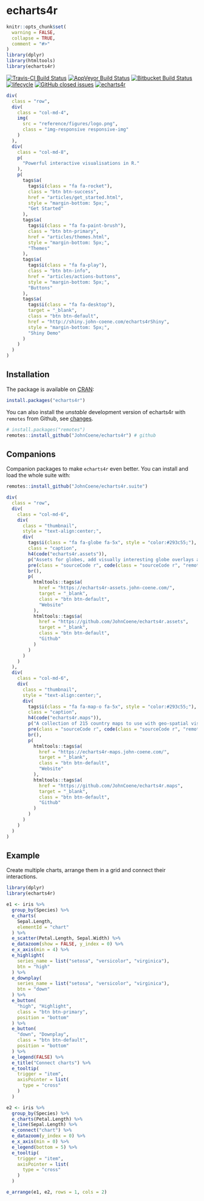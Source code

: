 # echarts4r

```r
knitr::opts_chunk$set(
  warning = FALSE,
  collapse = TRUE,
  comment = "#>"
)
library(dplyr)
library(htmltools)
library(echarts4r)
```

[![Travis-CI Build Status](https://travis-ci.org/JohnCoene/echarts4r.svg?branch=master)](https://travis-ci.org/JohnCoene/echarts4r) [![AppVeyor Build Status](https://ci.appveyor.com/api/projects/status/github/JohnCoene/echarts4r?branch=master&svg=true)](https://ci.appveyor.com/project/JohnCoene/echarts4r) [![Bitbucket Build Status](https://img.shields.io/bitbucket/pipelines/JohnCoene/echarts4r.svg)](https://bitbucket.org/JohnCoene/echarts4r) [![lifecycle](https://img.shields.io/badge/lifecycle-maturing-blue.svg)](https://www.tidyverse.org/lifecycle/#maturing) [![GitHub closed issues](https://img.shields.io/github/issues-closed/JohnCoene/echarts4r.svg)](https://github.com/JohnCoene/echarts4r/issues) [![echarts4r](https://cranlogs.r-pkg.org/badges/echarts4r)](https://CRAN.R-project.org/package=echarts4r)

```r
div(
  class = "row",
  div(
    class = "col-md-4",
    img(
      src = "reference/figures/logo.png",
      class = "img-responsive responsive-img"
    )
  ),
  div(
    class = "col-md-8",
    p(
      "Powerful interactive visualisations in R."
    ),
    p(
      tags$a(
        tags$i(class = "fa fa-rocket"),
        class = "btn btn-success",
        href = "articles/get_started.html",
        style = "margin-bottom: 5px;",
        "Get Started"
      ),
      tags$a(
        tags$i(class = "fa fa-paint-brush"),
        class = "btn btn-primary",
        href = "articles/themes.html",
        style = "margin-bottom: 5px;",
        "Themes"
      ),
      tags$a(
        tags$i(class = "fa fa-play"),
        class = "btn btn-info",
        href = "articles/actions-buttons",
        style = "margin-bottom: 5px;",
        "Buttons"
      ),
      tags$a(
        tags$i(class = "fa fa-desktop"),
        target = "_blank",
        class = "btn btn-default",
        href = "http://shiny.john-coene.com/echarts4rShiny",
        style = "margin-bottom: 5px;",
        "Shiny Demo"
      )
    )
  )
)
```

## Installation

The package is available on [CRAN](https://CRAN.R-project.org/package=echarts4r):

```r
install.packages("echarts4r")
```

You can also install the _unstable_ development version of echarts4r with `remotes` from Github, see [changes](news/index.html).

```r
# install.packages("remotes")
remotes::install_github("JohnCoene/echarts4r") # github
```

## Companions

Companion packages to make `echarts4r` even better. You can install and load the whole suite with:

```r
remotes::install_github("JohnCoene/echarts4r.suite")
```

```r
div(
  class = "row",
  div(
    class = "col-md-6",
    div(
      class = "thumbnail",
      style = "text-align:center;",
      div(
        tags$i(class = "fa fa-globe fa-5x", style = "color:#293c55;"),
        class = "caption",
        h4(code("echarts4r.assets")),
        p("Assets for globes, add visually interesting globe overlays and background."),
        pre(class = "sourceCode r", code(class = "sourceCode r", "remotes::install_github('JohnCoene/echarts4r.assets')")),
        br(),
        p(
          htmltools::tags$a(
            href = "https://echarts4r-assets.john-coene.com/",
            target = "_blank",
            class = "btn btn-default",
            "Website"
          ),
          htmltools::tags$a(
            href = "https://github.com/JohnCoene/echarts4r.assets",
            target = "_blank",
            class = "btn btn-default",
            "Github"
          )
        )
      )
    )
  ),
  div(
    class = "col-md-6",
    div(
      class = "thumbnail",
      style = "text-align:center;",
      div(
        tags$i(class = "fa fa-map-o fa-5x", style = "color:#293c55;"),
        class = "caption",
        h4(code("echarts4r.maps")),
        p("A collection of 215 country maps to use with geo-spatial visualisations."),
        pre(class = "sourceCode r", code(class = "sourceCode r", "remotes::install_github('JohnCoene/echarts4r.maps')")),
        br(),
        p(
          htmltools::tags$a(
            href = "https://echarts4r-maps.john-coene.com/",
            target = "_blank",
            class = "btn btn-default",
            "Website"
          ),
          htmltools::tags$a(
            href = "https://github.com/JohnCoene/echarts4r.maps",
            target = "_blank",
            class = "btn btn-default",
            "Github"
          )
        )
      )
    )
  )
)
```

## Example

Create multiple charts, arrange them in a grid and connect their interactions.

```r
library(dplyr)
library(echarts4r)

e1 <- iris %>% 
  group_by(Species) %>% 
  e_charts(
    Sepal.Length,
    elementId = "chart"
  ) %>% 
  e_scatter(Petal.Length, Sepal.Width) %>% 
  e_datazoom(show = FALSE, y_index = 0) %>% 
  e_x_axis(min = 4) %>% 
  e_highlight(
    series_name = list("setosa", "versicolor", "virginica"), 
    btn = "high"
  ) %>% 
  e_downplay(
    series_name = list("setosa", "versicolor", "virginica"), 
    btn = "down"
  ) %>% 
  e_button(
    "high", "Highlight", 
    class = "btn btn-primary", 
    position = "bottom"
  ) %>% 
  e_button(
    "down", "Downplay", 
    class = "btn btn-default", 
    position = "bottom"
  ) %>% 
  e_legend(FALSE) %>% 
  e_title("Connect charts") %>% 
  e_tooltip(
    trigger = "item",
    axisPointer = list(
      type = "cross"
    )
  )

e2 <- iris %>% 
  group_by(Species) %>%
  e_charts(Petal.Length) %>% 
  e_line(Sepal.Length) %>% 
  e_connect("chart") %>% 
  e_datazoom(y_index = 0) %>% 
  e_x_axis(min = 0) %>% 
  e_legend(bottom = 5) %>% 
  e_tooltip(
    trigger = "item",
    axisPointer = list(
      type = "cross"
    )
  )

e_arrange(e1, e2, rows = 1, cols = 2)
```
